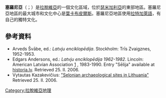 '''塞羅尼亞'''（{{lang-lv|Sēlija}}；{{lang-lt|Sėla}}）是[[拉脫維亞|拉脫維亞]]的一個文化區域，位於[[瑟米加利亞|瑟米加利亞]]的東部地區。塞羅尼亞地區的最大城市和文化中心是[[葉卡布皮爾斯|葉卡布皮爾斯]]。塞羅尼亞地區使用[[拉特加萊語|拉特加萊語]]，有自己的獨特文化。
==參考資料==
{{Reflist}}
* Arveds Švābe, ed.: ''Latvju enciklopēdija''. Stockholm: Trīs Zvaigznes, 1952-1953.
* Edgars Andersons, ed.: ''Latvju enciklopēdija 1962-1982''. Lincoln: American Latvian Association [http://www.alausa.org] {{Wayback|url=http://www.alausa.org/ |date=20210129192959 }}, 1983-1990. Entry "Sēlija" available at [https://web.archive.org/web/20060623041019/http://www.historia.lv/alfabets/S/Se/selija/encik/selija_le_1962.htm historia.lv]. Retrieved 25. II. 2006.
* Vytautas Kazakevičius: [https://web.archive.org/web/20060624062143/http://www.istorija.lt/la/arch20-01engKazok.htm "Selonian archaeological sites in Lithuania"] Retrieved 25. II. 2006.
{{Coord|56|N|26|E|display=title|type:landmark_dim:250km_region:LV}}
[[Category:拉脫維亞地理|Category:拉脫維亞地理]]{{Latvia-geo-stub}}